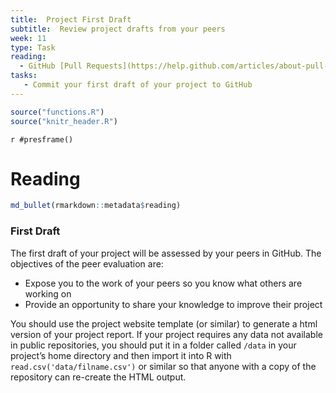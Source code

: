 ```yaml
---
title:  Project First Draft
subtitle:  Review project drafts from your peers
week: 11
type: Task
reading:
  - GitHub [Pull Requests](https://help.github.com/articles/about-pull-requests/)
tasks:
   - Commit your first draft of your project to GitHub
---
```


```r
source("functions.R")
source("knitr_header.R")
```

`r #presframe()`

# Reading

```r
md_bullet(rmarkdown::metadata$reading)
```

### First Draft

The first draft of your project will be assessed by your peers in GitHub. The objectives of the peer evaluation are:

* Expose you to the work of your peers so you know what others are working on
* Provide an opportunity to share your knowledge to improve their project

You should use the project website template (or similar) to generate a html version of your project report. If your project requires any data not available in public repositories, you should put it in a folder called `/data` in your project's home directory and then import it into R with `read.csv('data/filname.csv')` or similar so that anyone with a copy of the repository can re-create the HTML output.
